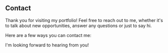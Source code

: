 
## Contact

Thank you for visiting my portfolio! Feel free to reach out to me, whether it's to talk about new opportunities, answer any questions or just to say hi.

Here are a few ways you can contact me:

<ContactList email={getEmail()} socials={getSocials()} client:idle />

I'm looking forward to hearing from you!

